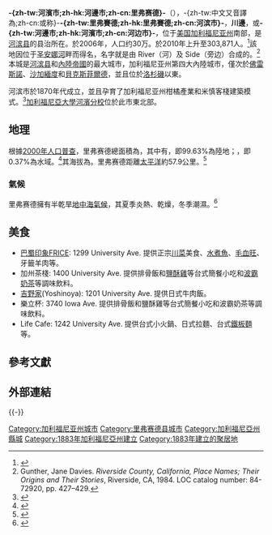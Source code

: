 {{noteTA
|1 = zh-cn:里弗赛德;zh-tw:河濱;zh-hk:河邊; zh:河滨;
|2 = zh-cn:县;zh-tw:郡;zh-hk:縣
}}
{{Infobox settlement
| name                    = 河滨
| native_name             = {{lang|en|Riverside}}
| official_name           = 里弗赛德市<br>{{lang|en|City of Riverside}}
| settlement_type         = [[加利福尼亚州市镇列表|市]]
|image_skyline = Riverside 06Skyline.JPG
|nickname = 
|motto    =藝術與創新之城<br>City of Arts & Innovation
|imagesize =
|image_caption = 河濱天際線
|image_flag = Flag of Riverside, California.svg
|image_seal = Seal of Riverside, California.png
|image_map = Riverside County California Incorporated and Unincorporated areas Riverside Highlighted.svg
|mapsize = 250x200px
|map_caption = 河滨在[[加利福尼亚州|加利福尼亚州]][[河滨县_(加利福尼亚州)|河滨县]]中的位置
|image_map1 =
|mapsize1 =
|map_caption1 =
|pushpin_map = USA
|pushpin_map_caption =河滨在美國中的位置
|coordinates_region = US-CA
|subdivision_type  = [[世界地理索引|國家]]
|subdivision_name  = [[美國|美國]]
|subdivision_type1 = [[美國州份|州]]
|subdivision_name1 = [[加利福尼亚州|加利福尼亚州]]
|subdivision_type2 = [[縣_(美國)|縣]]
|subdivision_name2 = [[河滨县_(加利福尼亚州)|河滨县]]
|subdivision_type3 = 成立
|subdivision_name3 = 1870
|subdivision_type4 = 註冊成立
|subdivision_name4 = 1883
|government_type = [[議會經理政府|議會經理政府]]
|leader_title = [[市議會|市議會]]
|leader_name = [[市長|市長]]羅斯·貝利 <br />邁克·加德納<br />安迪·梅倫多<br />肯·古鐵雷斯<br />保羅·戴維斯<br />克里斯·麥克阿瑟<br />南希·哈特<br />史蒂夫·亞當斯
|leader_title1 = [[城市經理|城市經理]]
|leader_name1 = 斯科特·巴伯
|established_date =
|area_magnitude =
| unit_pref =US
| area_footnotes = <ref>{{Cite web |url=http://www.census.gov/geo/www/gazetteer/files/Gaz_places_national.txt |title=U.S. Census |access-date=2013-07-18 |archive-url=https://www.webcitation.org/699nOulzi?url=http://www.census.gov/geo/www/gazetteer/files/Gaz_places_national.txt |archive-date=2012-07-14 |dead-url=yes }}</ref>
| area_total_sq_mi = 81.444
| area_land_sq_mi = 81.140
| area_water_sq_mi = 0.304
| area_total_km2 = 210.941
| area_land_km2 = 210.152
| area_water_km2 = 0.788
| area_water_percent = 0.37
| area_note =
|elevation_ft = 860
|elevation_m = 262
|population_as_of = 2010
|population_total = 303,871
|population_rank =[[河滨县_(加利福尼亚州)|河滨县]]中最多<br />加利福尼亚州中第12多<br />美國第59多
|population_density_km2 = 1,400
|population_density_sq_mi = 3,700
|population_blank2_title = 居民別號
|population_blank2 = 里弗赛德人<br>Riversider
|timezone = [[太平洋時區|太平洋時區]]
|utc_offset = -8
|timezone_DST = 太平洋時區
|utc_offset_DST = -7
|postal_code_type = [[美國郵政編碼|ZIP代碼]]
|postal_code = 92501-92509, 92513-92519, 92521-92522
|area_code = 951
|coordinates_display = display=inline,title
|latd = 33 |latm = 56 |lats = 53 |latNS = N
|longd = 117 |longm = 23 |longs = 46 |longEW = W
|latitude = 33°56'53" N
|longitude = 117°23'46" W
|website = [http://www.riversideca.gov/ riversideca.gov]
|blank_name = [[聯邦信息處理標準|FIPS代碼]]
|blank_info = 06-62000
|blank1_name = [[地名信息系統|GNIS代碼]]
|blank1_info = 1661315
|footnotes =
}}
{{各地中文名
| 名詞   = 里弗赛德
| 圖像   = 
| 說明   = 
| 大陸   = 里弗赛德
| 臺灣   = 河濱市
| 香港   = 河邊市
| navbar = 
}}
'''-{zh-tw:河濱市;zh-hk:河邊市;zh-cn:里弗赛德}-'''（{{lang en|Riverside}}），-{zh-tw:中文又音譯為;zh-cn:或称}-'''-{zh-tw:里弗賽德;zh-hk:里弗賽德;zh-cn:河滨市}-'''，'''川邊'''，或'''-{zh-tw:河邊市;zh-hk:河濱市;zh-cn:河边市}-'''，位于[[美国|美国]][[加利福尼亚州|加利福尼亚州]]南部，是[[河滨县_(加利福尼亚州)|河滨县]]的县治所在{{GR|6}}。於2006年，人口约30万。於2010年上升至303,871人。<ref name=census>{{cite  web |url=http://www.census.gov/prod/www/abs/decennial/ |title=Census of Population and Housing |publisher=U.S. Census Bureau |accessdate=November 18, 2011 |archive-url=https://web.archive.org/web/20060208103743/http://www.census.gov/prod/www/abs/decennial/ |archive-date=2006-02-08 |dead-url=yes }}</ref>該地因位于[[圣安娜河|圣安娜河]]畔而得名，名字就是由 River（河）及 Side（旁边）合成的。<ref>Gunther, Jane Davies. ''Riverside County, California, Place Names; Their Origins and Their Stories'', Riverside, CA, 1984. LOC catalog number: 84-72920, pp. 427–429.</ref>本城是[[河滨县_(加利福尼亚州)|河滨县]]和[[內陸帝國|內陸帝國]]的最大城市，加利福尼亚州第四大內陸城市，僅次於[[佛雷斯諾|佛雷斯諾]]、[[沙加緬度_(加利福尼亞州)|沙加緬度]]和[[贝克斯菲尔德_(加利福尼亚州)|貝克斯菲爾德]]，並且位於[[洛杉磯|洛杉磯]]以東{{convert|60|mi}}。

河滨市於1870年代成立，並且孕育了加利福尼亚州柑橘產業和米慎客棧建築模式。<ref>{{Cite web |url=http://www.riversideca.gov/historic/pdf/hpDistrictBrochureText.pdf |title=Riversideca.gov |accessdate=2013-07-18 |archive-date=2020-02-18 |archive-url=https://web.archive.org/web/20200218041529/https://riversideca.gov/historic/pdf/hpDistrictBrochureText.pdf |dead-url=no }}</ref>[[加利福尼亞大學河濱分校|加利福尼亞大學河濱分校]]位於此市東北部。

==地理==
根據[[2000年美国人口普查|2000年人口普查]]，里弗赛德總面積為{{convert|81.4|sqmi}}，其中有{{convert|81.1|sqmi}}，即99.63%為陸地；{{convert|0.3|sqmi}}，即0.37%為水域。<ref>{{cite web
  |url=http://www.census.gov/tiger/tms/gazetteer/county2k.txt
  |title=Census 2000 U.S. Gazetteer Files: Counties
  |publisher=United States Census
  |accessdate=2011-02-13
  |archive-url=https://www.webcitation.org/68EB8WXmf?url=http://www.census.gov/tiger/tms/gazetteer/county2k.txt
  |archive-date=2012-06-06
  |dead-url=yes
  }}</ref>其海拔為{{convert|860|ft|m}}。里弗赛德距離[[太平洋|太平洋]]約57.9公里。<ref>{{cite web |author=calculate travel time |url=http://www.travelmath.com/flying-distance/from/Riverside,+CA/to/Laguna+Beach,+CA |title=Flight Distance from Riverside, CA to Laguna Beach, CA |publisher=Travelmath.com |date= |accessdate=2013-02-08 |archive-date=2018-12-15 |archive-url=https://web.archive.org/web/20181215175542/https://www.travelmath.com/flying-distance/from/Riverside,+CA/to/Laguna+Beach,+CA |dead-url=no }}</ref>

===氣候===
里弗赛德擁有半乾旱[[地中海氣候|地中海氣候]]，其夏季炎熱、乾燥，冬季潮濕。<ref>{{Cite web |url=http://cdo.ncdc.noaa.gov/climatenormals/clim81/CAnorm.txt |title=NOAA.org |access-date=2013年7月18日 |archive-url=https://web.archive.org/web/20140715085932/http://cdo.ncdc.noaa.gov/climatenormals/clim81/CAnorm.txt |archive-date=2014年7月15日 |dead-url=yes }}</ref>
{{stack begin | align=center | clear=false | float=center}}
{{Weather box|location = Riverside
|single line = Y |imperial first = Y
|Jan record high F = 97
|Feb record high F = 92
|Mar record high F = 98
|Apr record high F = 104
|May record high F = 108
|Jun record high F = 112
|Jul record high F = 113
|Aug record high F = 112
|Sep record high F = 113
|Oct record high F = 108
|Nov record high F = 98
|Dec record high F = 93
|year record high F = 113
|Jan high F = 68.1
|Feb high F = 68.7
|Mar high F = 71.8
|Apr high F = 73.8
|May high F = 78.9
|Jun high F = 85.7
|Jul high F = 92.3
|Aug high F = 93.1
|Sep high F = 90.8
|Oct high F = 81.0
|Nov high F = 75.3
|Dec high F = 66.6
|year high F = 78.8
|Jan low F = 46.5
|Feb low F = 46.1
|Mar low F = 48.3
|Apr low F = 51.2
|May low F = 55.5
|Jun low F = 60.1
|Jul low F = 66.0
|Aug low F = 65.2
|Sep low F = 63.5
|Oct low F = 57.6
|Nov low F = 51.7
|Dec low F = 45.6
|year low F = 54.8
|Jan record low F = 24
|Feb record low F = 27
|Mar record low F = 29
|Apr record low F = 33
|May record low F = 38
|Jun record low F = 44
|Jul record low F = 49
|Aug record low F = 49
|Sep record low F = 42
|Oct record low F = 32
|Nov record low F = 26
|Dec record low F = 22
|year record low F = 22
|Jan precipitation inch = 2.33
|Feb precipitation inch = 2.50
|Mar precipitation inch = 1.69
|Apr precipitation inch = 0.68
|May precipitation inch = 0.20
|Jun precipitation inch = 0.09
|Jul precipitation inch = 0.04
|Aug precipitation inch = 0.09
|Sep precipitation inch = 0.16
|Oct precipitation inch = 0.46
|Nov precipitation inch = 0.81
|Dec precipitation inch = 1.37
|year precipitation inch = 10.42
|source 1 = weathercurrents.com <ref>{{cite web |url=http://weathercurrents.com/riverside/Climate.do |title=Average weather for Riverside |accessdate=31 December 2011 |publisher=WeatherCurrents |archive-date=2020-12-03 |archive-url=https://web.archive.org/web/20201203052420/https://www.weathercurrents.com/riverside/Climate.do |dead-url=no }}</ref>
|date=December 2011
|source 2 = weather.com <ref>{{cite web
|url=http://www.weather.com/weather/wxclimatology/monthly/graph/USCA0949
|title=Average weather in Riverside, California
|accessdate=31 December 2011
|publisher=Weather
|archive-date=2018-12-09
|archive-url=https://web.archive.org/web/20181209165457/https://weather.com/weather/wxclimatology/monthly/graph/USCA0949
|dead-url=no
}}</ref>
}}
{{stack end}}

== 美食 ==
* [https://web.archive.org/web/20160805013437/http://www.bashuimpression.com/ 巴蜀印象FRICE]: 1299 University Ave. 提供正宗[[川菜|川菜]]美食、[[水煮魚|水煮魚]]、[[毛血旺|毛血旺]]、牙籤羊肉等。
* 加州茶棧: 1400 University Ave. 提供排骨飯和[[鹽酥雞|鹽酥雞]]等台式簡餐小吃和[[波霸奶茶|波霸奶茶]]等調味飲料。
* [[吉野家|吉野家]](Yoshinoya): 1201 University Ave. 提供日式牛肉飯。
* 樂立杯: 3740 Iowa Ave. 提供排骨飯和鹽酥雞等台式簡餐小吃和波霸奶茶等調味飲料。
* Life Cafe: 1242 University Ave. 提供台式小火鍋、日式拉麵、台式[[鐵板麵|鐵板麵]]等。

== 參考文獻 ==
{{Reflist|30em}}

== 外部連結 ==
{{commonscat-inline|Riverside, California}}

{{-}}
{{California}}
{{DEFAULTSORT:Riverside}}
[[Category:加利福尼亚州城市|Category:加利福尼亚州城市]]
[[Category:里弗赛德县城市|Category:里弗赛德县城市]]
[[Category:加利福尼亞州縣城|Category:加利福尼亞州縣城]]
[[Category:1883年加利福尼亞州建立|Category:1883年加利福尼亞州建立]]
[[Category:1883年建立的聚居地|Category:1883年建立的聚居地]]